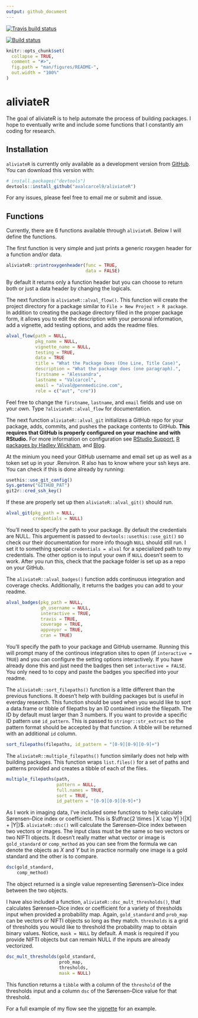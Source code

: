 ```yaml
---
output: github_document
---
```


[![Travis build status](https://travis-ci.org/avalcarcel9/aliviateR.svg?branch=master)](https://travis-ci.org/avalcarcel9/aliviateR)

[![Build status](https://ci.appveyor.com/api/projects/status/6780k8i5yle7ffky/branch/master?svg=true)](https://ci.appveyor.com/project/avalcarcel9/aliviater-6poks/branch/master)

<!-- README.md is generated from README.Rmd. Please edit that file -->

```r
knitr::opts_chunk$set(
  collapse = TRUE,
  comment = "#>",
  fig.path = "man/figures/README-",
  out.width = "100%"
)
```
# aliviateR

The goal of aliviateR is to help automate the process of building packages. I hope to eventually write and include some functions that I constantly am coding for research.

## Installation

`aliviateR` is currently only available as a development version from [GitHub](https://github.com/). You can download this version with:

``` r
# install.packages("devtools")
devtools::install_github("avalcarcel9/aliviateR")
```

For any issues, please feel free to email me or submit and issue.

## Functions

Currently, there are 6 functions available through `aliviateR`. Below I will define the functions.

The first function is very simple and just prints a generic roxygen header for a function and/or data.

```r
aliviateR::printroxygenheader(func = TRUE,
                              data = FALSE)
```

By default it returns only a function header but you can choose to return both or just a data header by changing the logicals.

The next function is `aliviateR::alval_flow()`. This function will create the project directory for a package similar to `File > New Project > R package `. In addition to creating the package directory filled in the proper package form, it allows you to edit the description with your personal information, add a vignette, add testing options, and adds the readme files.

```r
alval_flow(path = NULL, 
           pkg_name = NULL, 
           vignette_name = NULL,
           testing = TRUE, 
           data = TRUE
           title = "What the Package Does (One Line, Title Case)",
           description = "What the package does (one paragraph).",
           firstname = "Alessandra", 
           lastname = "Valcarcel",
           email = "alval@pennmedicine.com", 
           role = c("aut", "cre"))
```

Feel free to change the `firstname`, `lastname`, and `email` fields and use on your own. Type `?aliviateR::alval_flow` for documentation.

The next function `aliviateR::alval_git` initializes a GitHub repo for your package, adds, commits, and pushes the package contents to GitHub. __This requires that GitHub is properly configured on your machine and with RStudio.__ For more information on configuration see [RStudio Support](https://support.rstudio.com/hc/en-us/articles/200532077-Version-Control-with-Git-and-SVN), [R packages by Hadley Wickham](http://r-pkgs.had.co.nz/git.html), and [Blog](http://happygitwithr.com/rstudio-git-github.html).

At the minium you need your GitHub username and email set up as well as a token set up in your .Renviron. R also has to know where your ssh keys are. You can check if this is done already by running:

```r
usethis::use_git_config()
Sys.getenv("GITHUB_PAT")
git2r::cred_ssh_key()
```

If these are properly set up then `aliviateR::alval_git()` should run.

```r
alval_git(pkg_path = NULL, 
          credentials = NULL)
```

You'll need to specify the path to your package. By default the credentials are NULL. This arguement is passed to `devtools::usethis::use_git()` so check our their documentation for more info though `NULL` should still run. I set it to something special `credentials = alval` for a specialized path to my credentials. The other option is to input your own if `NULL` doesn't seem to work. After you run this, check that the package folder is set up as a repo on your GitHub.

The `aliviateR::alval_badges()` function adds continuous integration and coverage checks. Additionally, it returns the badges you can add to your readme.

```r
alval_badges(pkg_path = NULL, 
             gh_username = NULL, 
             interactive = TRUE,
             travis = TRUE,
             coverage = TRUE, 
             appveyor = TRUE,
             cran = TRUE)
```

You'll specify the path to your package and GitHub username. Running this will prompt many of the continous integration sites to open (if `interactive = TRUE`) and you can configure the setting options interactively. If you have already done this and just need the badges then set `interactive = FALSE`. You only need to to copy and paste the badges you specified into your readme. 

The `aliviateR::sort_filepaths()` function is a little different than the previous functions. It doesn't help with building packages but is useful in everday research. This function should be used when you would like to sort a data.frame or tibble of filepaths by an ID contained inside the filepath. The ID by default must larger than 3 numbers. If you want to provide a specific ID pattern use `id_pattern`. This is passed to `stringr::str_extract` so the pattern format should be accepted by that function. A tibble will be returned with an additional `id` column.


```r
sort_filepaths(filepaths, id_pattern = "[0-9][0-9][0-9]+")
```

The `aliviateR::multiple_filepaths()` function similarly does not help with building packages. This function wraps `list.files()` for a set of paths and patterns provided and creates a tibble of each of the files.

```r
multiple_filepaths(path, 
                   pattern = NULL, 
                   full.names = TRUE, 
                   sort = TRUE,
                   id_pattern = "[0-9][0-9][0-9]+")
```

As I work in imaging data, I've included some functions to help calculate Sørensen–Dice index or coefficient. This is $\dfrac{2 \times | X \cap Y| }{|X| + |Y|}$. `aliviateR::dsc()` will calculate the Sørensen–Dice index between two vectors or images. The input class must be the same so two vectors or two NIFTI objects. It doesn't really matter what vector or image is `gold_standard` or `comp_method` as you can see from the formula we can denote the objects as $X$ and $Y$ but in practice normally one image is a gold standard and the other is to compare.

```r
dsc(gold_standard, 
    comp_method)
```

The object returned is a single value representing Sørensen's–Dice index between the two objects.

I have also included a function, `aliviateR::dsc_mult_thresholds()`, that calculates Sørensen–Dice index or coefficient for a variety of thresholds input when provided a probability map. Again, `gold_standard` and `prob_map` can be vectors or NIFTI objects so long as they match. `thresholds` is a grid of thresholds you would like to threshold the probability map to obtain binary values. Notice, `mask = NULL` by default. A mask is required if you provide NIFTI objects but can remain NULL if the inputs are already vectorized.

```r
dsc_mult_thresholds(gold_standard, 
                    prob_map, 
                    thresholds, 
                    mask = NULL)
```

This function returns a `tibble` with a column of the `threshold` of the thresholds input and a column `dsc` of the Sørensen–Dice value for that threshold.

For a full example of my flow see the [vignette](https://github.com/avalcarcel9/aliviateR/blob/master/vignettes/vignette.Rmd) for an example.

